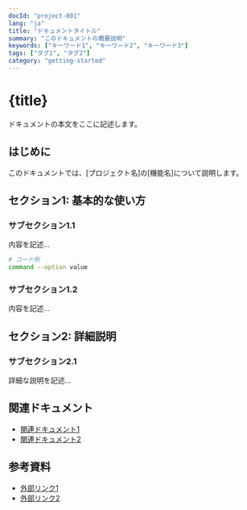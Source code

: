 ```yaml
---
docId: "project-001"
lang: "ja"
title: "ドキュメントタイトル"
summary: "このドキュメントの概要説明"
keywords: ["キーワード1", "キーワード2", "キーワード3"]
tags: ["タグ1", "タグ2"]
category: "getting-started"
---
```


<!-- TODO: EN - この文書は翻訳が必要です -->

# {title}

ドキュメントの本文をここに記述します。

## はじめに

このドキュメントでは、[プロジェクト名]の[機能名]について説明します。

## セクション1: 基本的な使い方

### サブセクション1.1

内容を記述...

```bash
# コード例
command --option value
```

### サブセクション1.2

内容を記述...

## セクション2: 詳細説明

### サブセクション2.1

詳細な説明を記述...

## 関連ドキュメント

- [関連ドキュメント1](./related-doc-1.md)
- [関連ドキュメント2](./related-doc-2.md)

## 参考資料

- [外部リンク1](https://example.com)
- [外部リンク2](https://example.com)

